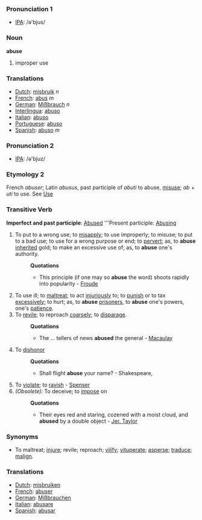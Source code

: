 === Pronunciation 1===
*[[w:IPA|IPA]]: /ə'bjus/

=== Noun ===

'''abuse'''

#improper use

=== Translations ===
*[[Dutch]]: [[misbruik]] ''n''
*[[French]]: [[abus]] ''m''
*[[German]]: [[Mißbrauch]] ''n''
*[[Interlingua]]: [[abuso]]
*[[Italian]]: [[abuso]]
*[[Portuguese]]: [[abuso]]
*[[Spanish]]: [[abuso]] ''m''

=== Pronunciation 2===
*[[w:IPA|IPA]]: /ə'bjuz/
===Etymology 2===
French ''abuser''; Latin ''abusus'', past participle of ''abuti'' to abuse, [[misuse]]; ''ab'' + ''uti'' to use. See [[Use]]
=== Transitive Verb ===
'''Imperfect and past participle''': [[Abused]]
'''Present participle: [[Abusing]]
#To put to a wrong use; to [[misapply]]; to use improperly; to misuse; to put to a bad use; to use for a wrong purpose or end; to [[pervert]]; as, to '''abuse''' [[inherited]] gold; to make an excessive use of; as, to '''abuse''' one's authority.
#:'''Quotations'''
#:*This principle (if one may so '''abuse''' the word) shoots rapidly into popularity - [[Froude]]
#To use ill; to [[maltreat]]; to act [[injuriously]] to; to [[punish]] or to tax [[excessively]]; to hurt; as, to '''abuse''' [[prisoners]], to '''abuse''' one's powers, one's [[patience]].
#To [[revile]]; to reproach [[coarsely]]; to [[disparage]].
#:'''Quotations'''
#:*The ... tellers of news '''abused''' the general - [[Macaulay]]
#To [[dishonor]]
#:'''Quotations'''
#:*Shall flight '''abuse''' your name? - Shakespeare, 
#To [[violate]]; to [[ravish]] - [[Spenser]]
#''(Obsolete):'' To deceive; to [[impose]] on
#:'''Quotations'''
#:*Their eyes red and staring, cozened with a moist cloud, and '''abused''' by a double object - [[Jer. Taylor]]
===Synonyms===
*To maltreat; [[injure]]; revile; reproach; [[vilify]]; [[vituperate]]; [[asperse]]; [[traduce]]; [[malign]].

=== Translations ===
*[[Dutch]]: [[misbruiken]]
*[[French]]: [[abuser]]
*[[German]]: [[Mißbrauchen]]
*[[Italian]]: [[abusare]]
*[[Spanish]]: [[abusar]]